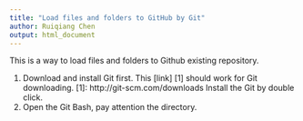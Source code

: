 ```yaml
---
title: "Load files and folders to GitHub by Git"
author: Ruiqiang Chen
output: html_document
---
```


This is a way to load files and folders to Github existing repository. 

1. Download and install Git first. This [link] [1] should work for Git downloading.
[1]: http://git-scm.com/downloads
   Install the Git by double click. 
2. Open the Git Bash, pay attention the directory. 
